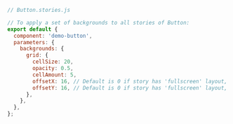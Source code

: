 ```js
// Button.stories.js

// To apply a set of backgrounds to all stories of Button:
export default {
  component: 'demo-button',
  parameters: {
    backgrounds: {
      grid: {
        cellSize: 20,
        opacity: 0.5,
        cellAmount: 5,
        offsetX: 16, // Default is 0 if story has 'fullscreen' layout, 16 if layout is 'padded'
        offsetY: 16, // Default is 0 if story has 'fullscreen' layout, 16 if layout is 'padded'
      },
    },
  },
};
```
